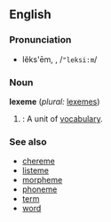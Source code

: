 ==English==
===Pronunciation===
*lĕks'ēm, {{IPAchar|/ˈleksiːm/}}, /<tt>"leksi:m</tt>/

===Noun===
'''lexeme''' (''plural:'' [[lexemes]])

#{{linguistics}}: A unit of [[vocabulary]].

===See also===
*[[chereme]]
*[[listeme]]
*[[morpheme]]
*[[phoneme]]
*[[term]]
*[[word]]